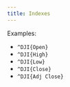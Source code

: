 ---
title: Indexes
---

Examples:

- `^DJI{Open}`
- `^DJI{High}`
- `^DJI{Low}`
- `^DJI{Close}`
- `^DJI{Adj Close}`
